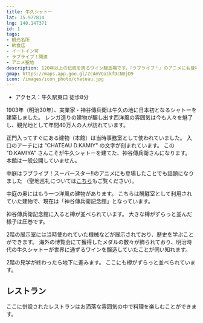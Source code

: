 ```yaml
---
title: 牛久シャトー
lat: 35.977814
lng: 140.147371
id: 1
tags:
- 観光名所
- 飲食店
- イートイン可
- ラブライブ！関連
- アニメ聖地
description: 120年以上の伝統を誇るワイン醸造場です。『ラブライブ！』のアニメにも登場しました。
gmap: https://maps.app.goo.gl/ZcAmVQa1kfDcNBjD9
icon: /images/icon_photo/chateau.jpg
---
```


<LinkedImage
  basename="nato_blooming/chateau-main_gate"
/>

- アクセス：牛久駅東口 徒歩8分

1903年（明治30年）、実業家・神谷傳兵衛は牛久の地に日本初となるシャトーを建築しました。
レンガ造りの建物が醸し出す西洋風の雰囲気は今も人々を魅了し、観光地として年間40万人の人が訪れています。

正門入ってすぐにある建物（本館）は当時事務室として使われていました。
入口のアーチには "CHATEAU D.KAMIY" の文字が刻まれています。
この "D.KAMIYA" さんこそが牛久シャトーを建てた、神谷傳兵衛さんになります。
本館は一般公開していません。

<LinkedImage
  basename="nato_blooming/chateau-chateau_d_kamiya"
/>

中庭はラブライブ！スーパースター‼のアニメにも登場したことでも話題になりました
（聖地巡礼については[こちら](/course/lovelive#chateau)もご覧ください）。

<LinkedImage
  basename="poketc_meganest/chateau-courtyard__sunny2"
/>

中庭の奥にはもう一つ洋風の建物があります。
こちらは醗酵室として利用されていた建物で、現在は「神谷傳兵衛記念館」となっています。

<LinkedImage
  basename="nato_blooming/chateau-denbee_kinenkan_overview"
/>

神谷傳兵衛記念館に入ると樽が並べられています。
大きな樽がずらっと並んだ様子は圧巻です。

<LinkedImage
  basename="nato_blooming/chateau-taru"
/>

2階の展示室には当時使われていた機械などが展示されており、歴史を学ぶことができます。
海外の博覧会にて獲得したメダルの数々が飾られており、明治時代の牛久シャトーが世界に通ずるワインを醸造していたことが伺い知れます。

<LinkedImage
  basename="nato_blooming/chateau-denbee_kinenkan"
/>


<LinkedImage
  basename="nato_blooming/chateau-machine"
/>

2階の見学が終わったら地下に進みます。
ここにも樽がずらっと並べられています。

<LinkedImage
  basename="nato_blooming/cheteau-underground"
/>

## レストラン
ここに併設されたレストランはお洒落な雰囲気の中で料理を楽しむことができます。

<LinkedImage
  basename="nato_blooming/cheteau-restaurant"
/>
